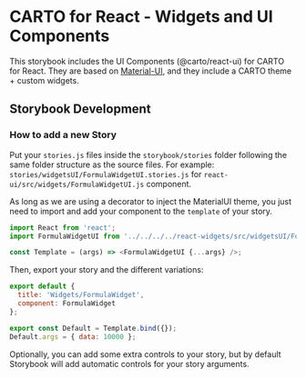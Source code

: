 
<Meta title="Introduction" />

# CARTO for React - Widgets and UI Components
This storybook includes the UI Components (@carto/react-ui) for CARTO for React.
They are based on [Material-UI](https://material-ui.com/), and they include a CARTO theme + custom widgets.

## Storybook Development

### How to add a new Story
Put your `stories.js` files inside the `storybook/stories` folder following the same folder structure as the source files. For example:
`stories/widgetsUI/FormulaWidgetUI.stories.js` for `react-ui/src/widgets/FormulaWidgetUI.js` component.

As long as we are using a decorator to inject the MaterialUI theme, you just need to import and add your component to the `template` of your story.
```js
import React from 'react';
import FormulaWidgetUI from '../../../../react-widgets/src/widgetsUI/FormulaWidgetUI';

const Template = (args) => <FormulaWidgetUI {...args} />;
```

Then, export your story and the different variations:
```js
export default {
  title: 'Widgets/FormulaWidget',
  component: FormulaWidget
};

export const Default = Template.bind({});
Default.args = { data: 10000 };
```

Optionally, you can add some extra controls to your story, but by default Storybook will add automatic controls for your story arguments.
